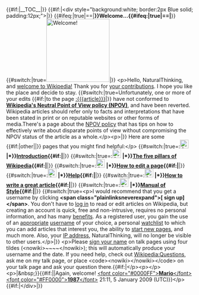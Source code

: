 <article id="20965975" title=User talk:NaturalThinking>
	<talkpage id="20965975" title="User talk:NaturalThinking">
{{#if:|__TOC__|}}
{{#if:|&lt;div style=&quot;background:white; border:2px Blue solid; padding:12px;&quot;&gt;|}}
{{#ifeq:|true|==|'''}}Welcome...{{#ifeq:|true|==|'''}}
{{#switch:{{{cookies}}}|true=[[Image:Chocolate chip cookies.jpg|170px|thumb|right|Welcome!]]|}}
&lt;p&gt;Hello, NaturalThinking, and [[Wikipedia:Welcoming committee/Welcome to Wikipedia|welcome to Wikipedia!]] Thank you for [[Special:Contributions/NaturalThinking|your contributions]]. I hope you like the place and decide to stay. {{#switch:{{{npov}}}|true=Unfortunately, one or more of your edits {{#if:|to the page [[:{{{article}}}]]|}} have not conformed to '''[[Wikipedia:Neutral point of view|Wikipedia's Neutral Point of View policy (NPOV)]]''', and have been reverted. Wikipedia articles should refer only to facts and interpretations that have been stated in print or on reputable websites or other forms of media.There's a page about the [[Wikipedia:Neutral point of view|NPOV policy]] that has tips on how to effectively write about disparate points of view without compromising the NPOV status of the article as a whole.&lt;/p&gt;&lt;p&gt;|}} Here are some {{#if:|other||}} pages that you might find helpful:&lt;/p&gt;
{{#switch:{{{icons}}}|true=:[[Image:Crystal Clear app ksmiletris.png|23px]]   '''|*}}[[Wikipedia:Introduction|Introduction]]{{#if:|'''|}}
{{#switch:{{{icons}}}|true=:[[Image:C05.png|23px]]   '''|*}}[[Wikipedia:Five pillars|The five pillars of Wikipedia]]{{#if:|'''|}}
{{#switch:{{{icons}}}|true=:[[Image:Crystal package utilities.png|23px]]   '''|*}}[[Wikipedia:How to edit a page|How to edit a page]]{{#if:|'''|}}
{{#switch:{{{icons}}}|true=:[[Image:Crystal khelpcenter.png|23px]]   '''|*}}[[Help:Contents|Help]]{{#if:|'''|}}
{{#switch:{{{icons}}}|true=:[[Image:Crystal Clear app ksokoban.png|23px]]   '''|*}}[[Wikipedia:Article development|How to write a great article]]{{#if:|'''|}}
{{#switch:{{{icons}}}|true=:[[Image:Crystal Clear app kedit.png|23px]]   '''|*}}[[Wikipedia:Manual of Style|Manual of Style]]{{#if:|'''|}}
{{#switch:|true=&lt;p&gt;I would recommend that you get a username by clicking '''&lt;span class=&quot;plainlinksneverexpand&quot;&gt;[{{fullurl:Special:Userlogin|type=signup}} sign up]&lt;/span&gt;'''. You don't have to [[Special:Userlogin|log in]] to read or edit articles on Wikipedia, but creating an account is quick, free and non-intrusive, requires no personal information, and has many [[Wikipedia:Why create an account?|benefits]]. As a registered user, you gain the use of an [[Wikipedia:Username#Inappropriate usernames|appropriate]] [[Wikipedia:Username|username]] of your choice, a personal [[Wikipedia:Watchlist|watchlist]] to which you can add articles that interest you, the ability to [[Help:Starting a new page|start new pages]], and much more. Also, your [[IP address]], NaturalThinking, will no longer be visible to other users.&lt;/p&gt;|}}
&lt;p&gt;Please [[Wikipedia:Sign your posts on talk pages|sign your name]] on talk pages using four tildes (&lt;nowiki&gt;~~~~&lt;/nowiki&gt;); this will automatically produce your username and the date. If you need help, check out [[Wikipedia:Questions]], ask me on my talk page, or place &lt;code&gt;&lt;nowiki&gt;{{helpme}}&lt;/nowiki&gt;&lt;/code&gt; on your talk page and ask your question there.{{#if:|&lt;/p&gt;&lt;p&gt;{{{1}}}&lt;/p&gt;&lt;p&gt;|&amp;nbsp;}}{{#if:||Again, welcome! [[User:Mario1987|&lt;font color=&quot;#0000FF&quot;&gt;'''Mario'''&lt;/font&gt;]][[User talk:Mario1987|&lt;font color=&quot;#FF0000&quot;&gt;'''1987'''&lt;/font&gt;]] 21:11, 5 January 2009 (UTC)}}&lt;/p&gt;{{#if:|&lt;/div&gt;|}}
	</talkpage>
</article>